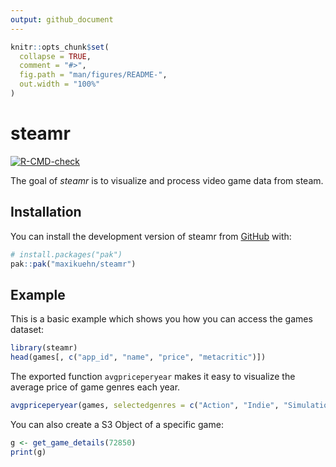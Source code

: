 ```yaml
---
output: github_document
---
```


<!-- README.md is generated from README.Rmd. Please edit that file -->

```r
knitr::opts_chunk$set(
  collapse = TRUE,
  comment = "#>",
  fig.path = "man/figures/README-",
  out.width = "100%"
)
```

# steamr

<!-- badges: start -->

[![R-CMD-check](https://github.com/maxikuehn/steamr/actions/workflows/R-CMD-check.yaml/badge.svg)](https://github.com/maxikuehn/steamr/actions/workflows/R-CMD-check.yaml)

<!-- badges: end -->

The goal of *steamr* is to visualize and process video game data from steam.

## Installation

You can install the development version of steamr from [GitHub](https://github.com/maxikuehn/steamr) with:

``` r
# install.packages("pak")
pak::pak("maxikuehn/steamr")
```

## Example

This is a basic example which shows you how you can access the games dataset:

```r
library(steamr)
head(games[, c("app_id", "name", "price", "metacritic")])
```

The exported function `avgpriceperyear` makes it easy to visualize the average price of game genres each year.

```r
avgpriceperyear(games, selectedgenres = c("Action", "Indie", "Simulation"))
```

You can also create a S3 Object of a specific game:

```r
g <- get_game_details(72850)
print(g)
```
